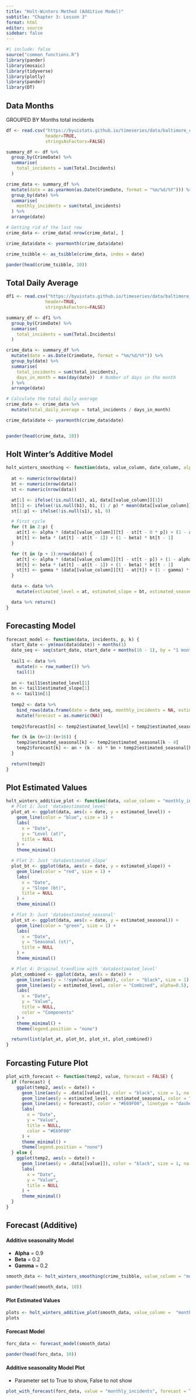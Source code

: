 ```yaml
---
title: "Holt-Winters Method (Additive Model)"
subtitle: "Chapter 3: Lesson 3"
format: html
editor: source
sidebar: false
---
```


```r
#| include: false
source("common_functions.R")
library(pander)
library(mosaic)
library(tidyverse)
library(plotly)
library(pander)
library(DT)
```

```{=html}
<script type="text/javascript">
 function showhide(id) {
    var e = document.getElementById(id);
    e.style.display = (e.style.display == 'block') ? 'none' : 'block';
 }
 
 function openTab(evt, tabName) {
    var i, tabcontent, tablinks;
    tabcontent = document.getElementsByClassName("tabcontent");
    for (i = 0; i < tabcontent.length; i++) {
        tabcontent[i].style.display = "none";
    }
    tablinks = document.getElementsByClassName("tablinks");
    for (i = 0; i < tablinks.length; i++) {
        tablinks[i].className = tablinks[i].className.replace(" active", "");
    }
    document.getElementById(tabName).style.display = "block";
    evt.currentTarget.className += " active";
 }    
</script>
```



## Data  Months

GROUPED BY Months total incidents

```r
df <- read.csv("https://byuistats.github.io/timeseries/data/baltimore_crime.csv", 
               header=TRUE,
               stringsAsFactors=FALSE)

summary_df <- df %>%
  group_by(CrimeDate) %>%
  summarise(
    total_incidents = sum(Total.Incidents)
  )

crime_data <- summary_df %>%
  mutate(date = as.yearmon(as.Date(CrimeDate, format = "%m/%d/%Y"))) %>%
  group_by(date) %>% 
  summarise(
    monthly_incidents = sum(total_incidents)
  ) %>%
  arrange(date)

# Getting rid of the last row
crime_data <- crime_data[-nrow(crime_data), ]

crime_data$date <- yearmonth(crime_data$date)

crime_tsibble <- as_tsibble(crime_data, index = date)

pander(head(crime_tsibble, 10))

```

## Total Daily Average

```r
df1 <- read.csv("https://byuistats.github.io/timeseries/data/baltimore_crime.csv", 
               header=TRUE,
               stringsAsFactors=FALSE)

summary_df <- df1 %>%
  group_by(CrimeDate) %>%
  summarise(
    total_incidents = sum(Total.Incidents)
  )

crime_data <- summary_df %>%
  mutate(date = as.Date(CrimeDate, format = "%m/%d/%Y")) %>%
  group_by(date) %>% 
  summarise(
    total_incidents = sum(total_incidents),
    days_in_month = max(day(date))  # Number of days in the month
  ) %>%
  arrange(date)

# Calculate the total daily average
crime_data <- crime_data %>%
  mutate(total_daily_average = total_incidents / days_in_month)

crime_data$date <- yearmonth(crime_data$date)


pander(head(crime_data, 10))
```




## Holt Winter's Additive Model

```r
holt_winters_smoothing <- function(data, value_column, date_column, alpha = 0.2, beta = 0.2, gamma = 0.2, p = 12, a1 = NULL, b1 = NULL, s1 = NULL) {
  
  at <- numeric(nrow(data))
  bt <- numeric(nrow(data))
  st <- numeric(nrow(data))

  at[1] <- ifelse(!is.null(a1), a1, data[[value_column]][1])
  bt[1] <- ifelse(!is.null(b1), b1, (1 / p) * mean(data[[value_column]][(p + 1):(2 * p)] - data[[value_column]][1:p]))
  st[1:p] <- ifelse(!is.null(s1), s1, 0)

  # First cycle
  for (t in 2:p) {
    at[t] <- alpha * (data[[value_column]][t] - st[t - 0 * p]) + (1 - alpha) * (at[t - 1] + bt[t - 1])
    bt[t] <- beta * (at[t] - at[t - 1]) + (1 - beta) * bt[t - 1]
  }

  for (t in (p + 1):nrow(data)) {
    at[t] <- alpha * (data[[value_column]][t] - st[t - p]) + (1 - alpha) * (at[t - 1] + bt[t - 1])
    bt[t] <- beta * (at[t] - at[t - 1]) + (1 - beta) * bt[t - 1]
    st[t] <- gamma * (data[[value_column]][t] - at[t]) + (1 - gamma) * st[t - p]
  }

  data <- data %>%
    mutate(estimated_level = at, estimated_slope = bt, estimated_seasonal = st)

  data %>% return()
}
```




## Forecasting Model 

```r
forecast_model <- function(data, incidents, p, k) {
  start_date <- ym(max(data$date)) + months(1)
  date_seq <- seq(start_date, start_date + months(16 - 1), by = "1 months")
  
  tail1 <- data %>%
    mutate(n = row_number()) %>% 
    tail(1)
  
  an <- tail1$estimated_level[1]
  bn <- tail1$estimated_slope[1]
  n <- tail1$n[1]
  
  temp2 <- data %>% 
    bind_rows(data.frame(date = date_seq, monthly_incidents = NA, estimated_level = NA, estimated_slope = NA, estimated_seasonal = NA)) %>% 
    mutate(forecast = as.numeric(NA))
  
  temp2$forecast[n] <- temp2$estimated_level[n] + temp2$estimated_seasonal[n]

  for (k in (n+1):(n+16)) {
    temp2$estimated_seasonal[k] <- temp2$estimated_seasonal[k - 4]
    temp2$forecast[k] <- an + (k - n) * bn + temp2$estimated_seasonal[k]
  }

  return(temp2)
}


```



## Plot Estimated Values

```r
holt_winters_additive_plot <- function(data, value_column = "monthly_incidents") {
  # Plot 1: Just 'data$estimated_level'
  plot_at <- ggplot(data, aes(x = date, y = estimated_level)) +
    geom_line(color = "blue", size = 1) +
    labs(
      x = "Date",
      y = "Level (at)",
      title = NULL
    ) +
    theme_minimal()

  # Plot 2: Just 'data$estimated_slope'
  plot_bt <- ggplot(data, aes(x = date, y = estimated_slope)) +
    geom_line(color = "red", size = 1) +
    labs(
      x = "Date",
      y = "Slope (bt)",
      title = NULL
    ) +
    theme_minimal()

  # Plot 3: Just 'data$estimated_seasonal'
  plot_st <- ggplot(data, aes(x = date, y = estimated_seasonal)) +
    geom_line(color = "green", size = 1) +
    labs(
      x = "Date",
      y = "Seasonal (st)",
      title = NULL
    ) +
    theme_minimal()

  # Plot 4: Original trendline with 'data$estimated_level'
  plot_combined <- ggplot(data, aes(x = date)) +
    geom_line(aes(y = !!sym(value_column)), color = "black", size = 1) +
    geom_line(aes(y = estimated_level, color = "Combined", alpha=0.5), size = 1) +
    labs(
      x = "Date",
      y = "Value",
      title = NULL,
      color = "Components"
    ) +
    theme_minimal() +
    theme(legend.position = "none")

  return(list(plot_at, plot_bt, plot_st, plot_combined))
}

```


## Forcasting Future Plot
```r

plot_with_forecast <- function(temp2, value, forecast = FALSE) {
  if (forecast) {
    ggplot(temp2, aes(x = date)) +
      geom_line(aes(y = .data[[value]]), color = "black", size = 1, na.rm = TRUE) +
      geom_line(aes(y = estimated_level + estimated_seasonal, color = "Combined", alpha = 0.5), size = 1, na.rm = TRUE) +
      geom_line(aes(y = forecast), color = "#E69F00", linetype = "dashed", size = 1, alpha = 0.5, na.rm = TRUE) +
      labs(
        x = "Date",
        y = "Value",
        title = NULL,
        color = "#E69F00"
      ) +
      theme_minimal() +
      theme(legend.position = "none")
  } else {
    ggplot(temp2, aes(x = date)) +
      geom_line(aes(y = .data[[value]]), color = "black", size = 1, na.rm = TRUE) +
      labs(
        x = "Date",
        y = "Value",
        title = NULL
      ) +
      theme_minimal()
  }
}
```








## Forecast (Additive) 


#### Additive seasonality Model
- **Alpha** = 0.9
- **Beta** = 0.2
- **Gamma** = 0.2

```r
smooth_data <- holt_winters_smoothing(crime_tsibble, value_column = "monthly_incidents", date_column = date, alpha = .9, beta = .2, gamma = .2)

pander(head(smooth_data, 10))
```

#### Plot Estimated Values
```r
plots <- holt_winters_additive_plot(smooth_data, value_column =  "monthly_incidents")
plots
```

#### Forecast Model

```r
forc_data <- forecast_model(smooth_data)

pander(head(forc_data, 10))
```


#### Additive seasonality Model Plot

* Parameter set to True to show, False to not show

```r
plot_with_forecast(forc_data, value = "monthly_incidents", forecast = TRUE)
```



